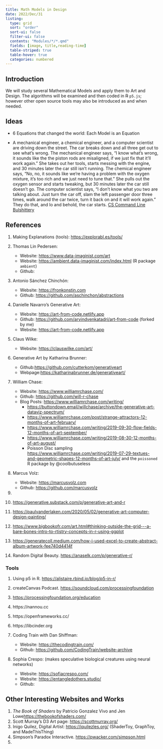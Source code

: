```yaml
---
title: Math Models in Design
date: 2022/Dec/31
listing: 
  type: grid
  sort: "order"
  sort-ui: false
  filter-ui: false
  contents: "Modules/*/*.qmd"
  fields: [image, title,reading-time]
  table-striped: true
  table-hover: true
  categories: numbered
---
```

## Introduction
We will study several Mathematical Models and apply them to Art and Design. The algorithms will be examined and then coded in ~~R~~ `p5.js`; however other open source tools may also be introduced as and when needed.

## Ideas

- 6 Equations that changed the world: Each Model is an Equation

- A mechanical engineer, a chemical engineer, and a computer scientist are driving down the street. The car breaks down and all three get out to see what’s wrong. The mechanical engineer says, “I know what’s wrong, it sounds like the the piston rods are misaligned, if we just fix that it’ll work again.” She takes out her tools, starts messing with the engine, and 30 minutes later the car still isn’t running. The chemical engineer says, “No, no, it sounds like we’re having a problem with the oxygen mixture, it’s too rich and we just need to tune that.” She pulls out the oxygen sensor and starts tweaking, but 30 minutes later the car still doesn’t go. The computer scientist says, “I don’t know what you two are talking about. Just turn the car off, slam the left passenger door three times, walk around the car twice, turn it back on and it will work again.” They do that, and lo and behold, the car starts.
[CS Command Line Bulshittery](https://medium.com/@eytanadar/on-the-value-of-command-line-bullshittery-94dc19ec8c61#.4qt0dd22r)


## References

1. Making Explanations (tools): <https://explorabl.es/tools/>

1. Thomas Lin Pedersen:
    - Website: <https://www.data-imaginist.com/art>
    - Website: <https://ambient.data-imaginist.com/index.html> (R package `ambient`)
    - Github:
1. Antonio Sánchez Chinchón:
    - Website: <https://fronkonstin.com>
    - Github: <https://github.com/aschinchon/abstractions>
1. Danielle Navarro's Generative Art:
    - Website: <https://art-from-code.netlify.app>
    - Github: <https://github.com/arvindvenkatadri/art-from-code> (forked by me)
    - Website: <https://art-from-code.netlify.app>
1. Claus Wilke:
    - Website: <https://clauswilke.com/art/>
1. Generative Art by Katharina Brunner:
    - Github:<https://github.com/cutterkom/generativeart>
    - Webpage:<https://katharinabrunner.de/generativeart/>
1. William Chase:
    - Website: <https://www.williamrchase.com/>
    - Github: <https://github.com/will-r-chase>
    - Blog Posts: <https://www.williamrchase.com/writing/>
        - <https://buttondown.email/willchase/archive/the-generative-art-dataviz-spectrum/>
        - <https://www.williamrchase.com/post/strange-attractors-12-months-of-art-february/>
        - <https://www.williamrchase.com/writing/2019-09-30-flow-fields-12-months-of-art-september/>
        - <https://www.williamrchase.com/writing/2019-08-30-12-months-of-art-august/>
        - Poisson Disc sampling <https://www.williamrchase.com/writing/2019-07-29-textues-and-geometric-shapes-12-months-of-art-july/> and the `poissoned` R package by @coolbutuseless
1. Marcus Volz: 
    - Website: <https://marcusvolz.com>
    - Github: <https://github.com/marcusvolz>
1. 
2. <https://generative.substack.com/p/generative-art-and-r>

1. <https://paulvanderlaken.com/2020/05/02/generative-art-computer-design-painting/>

1. <https://www.bigbookofr.com/art.html#thinking-outside-the-grid---a-bare-bones-intro-to-rtistry-concepts-in-r-using-ggplot>


3. <https://generatecoll.medium.com/how-i-used-excel-to-create-abstract-album-artwork-fee740d4414f>

1. Random Digital Beauty. <https://anaselk.com/p/generative-r/>


### Tools

1. Using p5 in R. <https://alistaire.rbind.io/blog/p5-in-r/>

1. createCanvas Podcast. <https://soundcloud.com/processingfoundation> 

1. <https://processingfoundation.org/education>




4. https://nannou.cc

5. https://openframeworks.cc/

6. https://libcinder.org

1. Coding Train with Dan Shiffman: 
    - Website: <https://thecodingtrain.com/>
    - Github: <https://github.com/CodingTrain/website-archive>
1. Sophia Crespo: (makes speculative biological creatures using neural networks)
    - Website: <https://sofiacrespo.com/>
    - Website: <https://entangledothers.studio/>
    - Github:
    



## Other Interesting Websites and Works
1. *The Book of Shaders* by Patricio Gonzalez Vivo and Jen Lowe<https://thebookofshaders.com/>
1. Scott Murray's D3 Art page: <https://scottmurray.org/>
1. Inigo Quilez, Digital Artist: <https://iquilezles.org/> (ShaderToy, GraphToy, and MadeThisThing)
1. Simpson's Paradox Interactive. <https://pwacker.com/simpson.html>
1. 




